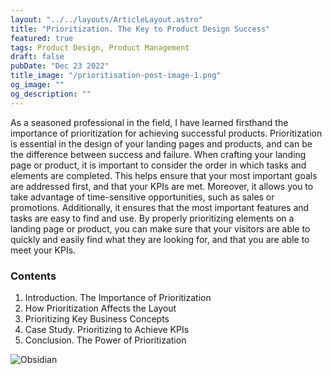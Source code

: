```yaml
---
layout: "../../layouts/ArticleLayout.astro"
title: "Prioritization. The Key to Product Design Success"
featured: true
tags: Product Design, Product Management
draft: false
pubDate: "Dec 23 2022"
title_image: "/prioritisation-post-image-1.png"
og_image: ""
og_description: ""
---
```


As a seasoned professional in the field, I have learned firsthand the
importance of prioritization for achieving successful products. Prioritization
is essential in the design of your landing pages and products, and can be the
difference between success and failure. When crafting your landing page or
product, it is important to consider the order in which tasks and elements are
completed. This helps ensure that your most important goals are addressed
first, and that your KPIs are met. Moreover, it allows you to take advantage
of time-sensitive opportunities, such as sales or promotions. Additionally, it
ensures that the most important features and tasks are easy to find and use.
By properly prioritizing elements on a landing page or product, you can make
sure that your visitors are able to quickly and easily find what they are
looking for, and that you are able to meet your KPIs.

### Contents

1.  Introduction. The Importance of Prioritization
2.  How Prioritization Affects the Layout
3.  Prioritizing Key Business Concepts
4.  Case Study. Prioritizing to Achieve KPIs
5.  Conclusion. The Power of Prioritization

<div class="full-width">
  <img src="/prioritisation-post-image-2.png" alt="Obsidian" />
</div>
